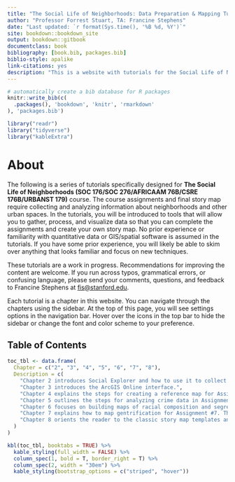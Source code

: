 ```yaml
--- 
title: "The Social Life of Neighborhoods: Data Preparation & Mapping Tutorials"
author: "Professor Forrest Stuart, TA: Francine Stephens"
date: "Last updated: `r format(Sys.time(), '%B %d, %Y')`"
site: bookdown::bookdown_site
output: bookdown::gitbook
documentclass: book
bibliography: [book.bib, packages.bib]
biblio-style: apalike
link-citations: yes
description: "This is a website with tutorials for the Social Life of Neighborhoods offered in SOC 176/276."
---
```


```r
# automatically create a bib database for R packages
knitr::write_bib(c(
  .packages(), 'bookdown', 'knitr', 'rmarkdown'
), 'packages.bib')

library("readr")
library("tidyverse")
library("kableExtra")

```

# About

The following is a series of tutorials specifically designed for **The Social Life of Neighborhoods (SOC 176/SOC 276/AFRICAAM 76B/CSRE 176B/URBANST 179)** course. The course assignments and final story map require collecting and analyzing information about neighborhoods and
other urban spaces. In the tutorials, you will be introduced to tools that will allow you to gather, process, and visualize data so that you can complete the assignments and create your own story map. No prior experience or familiarity with quantitative data or GIS/spatial software is assumed in the tutorials. If you have some prior experience, you will likely be able to skim over anything that looks familiar and focus on new techniques.

These tutorials are a work in progress. Recommendations for improving the content are welcome. If you run across typos, grammatical errors, or confusing language, please send your comments, questions, and feedback to Francine Stephens at [fis@stanford.edu](mailto:fis@stanford.edu). 

Each tutorial is a chapter in this website. You can navigate through the chapters using the sidebar. At the top of this page, you will see settings options in the navigation bar. Hover over the icons in the top bar to hide the sidebar or change the font and color scheme to your preference. 



## Table of Contents
```r

toc_tbl <- data.frame(
  Chapter = c("2", "3", "4", "5", "6", "7", "8"),
  Description = c(
    "Chapter 2 introduces Social Explorer and how to use it to collect demographic data from the U.S. Census.",
    "Chapter 3 introduces the ArcGIS Online interface.", 
    "Chapter 4 explains the steps for creating a reference map for Assignment #3. The chapter introduces geocoding, map symbology, and printing static PDF maps.",
    "Chapter 5 outlines the steps for analyzing crime data in Assignment #4. The chapter introduces spatial joins, clustering, heat mapping, hot spots, and disaggregating data using filters.",
    "Chapter 6 focuses on building maps of racial composition and segregation for Assignment #5. The chapter introduces animated time-series maps, choropleth maps, thematic categorical maps, and key segregation measures.",
    "Chapter 7 explains how to map gentrification for Assignment #7. The chapter defines and operationalizes gentrification, reviews how to create a thematic categorical map, and how to access historical Google Street View images. There is an optional section on configuring pop-ups for different types of spatial layers.",
    "Chapter 8 orients the reader to the classic story map templates and how to prepare a story map. Examples are featured in the chapter along with specific tips for presenting the time series maps and incorporating design features into the story map."
  )
)

kbl(toc_tbl, booktabs = TRUE) %>%
  kable_styling(full_width = FALSE) %>%
  column_spec(1, bold = T, border_right = T) %>%
  column_spec(2, width = "30em") %>%
  kable_styling(bootstrap_options = c("striped", "hover"))

```